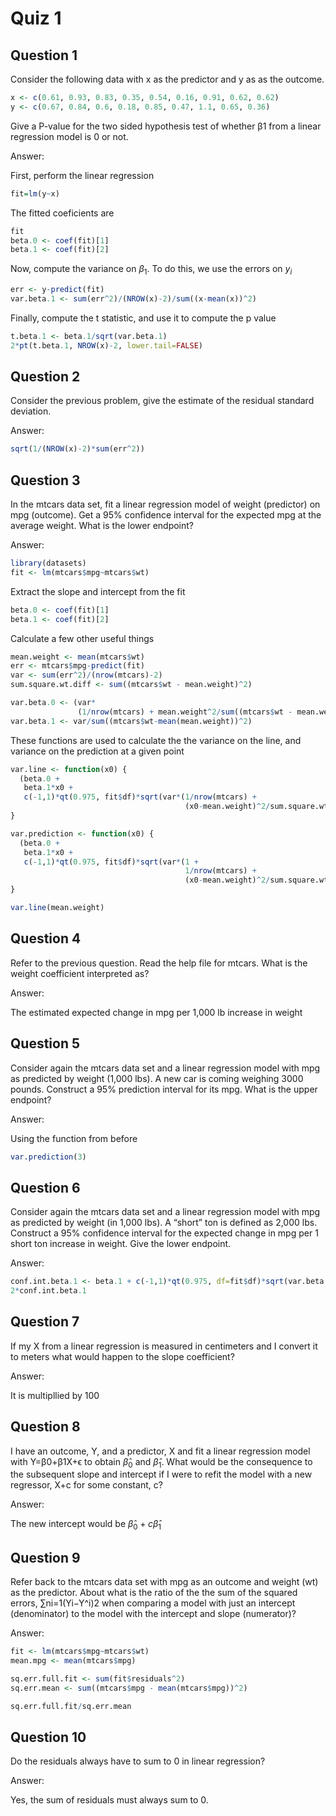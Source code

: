 # Quiz 1

## Question 1
Consider the following data with x as the predictor and y as as the outcome.

```r
x <- c(0.61, 0.93, 0.83, 0.35, 0.54, 0.16, 0.91, 0.62, 0.62)
y <- c(0.67, 0.84, 0.6, 0.18, 0.85, 0.47, 1.1, 0.65, 0.36)
```

Give a P-value for the two sided hypothesis test of whether β1 from a linear
regression model is 0 or not.

Answer:

First, perform the linear regression
```r
fit=lm(y~x)
```
The fitted coeficients are
```r
fit
beta.0 <- coef(fit)[1]
beta.1 <- coef(fit)[2]
```

Now, compute the variance on $\beta_1$. To do this, we use the errors on $y_i$
```r
err <- y-predict(fit)
var.beta.1 <- sum(err^2)/(NROW(x)-2)/sum((x-mean(x))^2)
```

Finally, compute the t statistic, and use it to compute the p value
```r
t.beta.1 <- beta.1/sqrt(var.beta.1)
2*pt(t.beta.1, NROW(x)-2, lower.tail=FALSE)
```

## Question 2
Consider the previous problem, give the estimate of the residual standard
deviation.

Answer:
```r
sqrt(1/(NROW(x)-2)*sum(err^2))
```

## Question 3
In the mtcars data set, fit a linear regression model of weight (predictor) on
mpg (outcome). Get a 95% confidence interval for the expected mpg at the average
weight. What is the lower endpoint?

Answer:
```r
library(datasets)
fit <- lm(mtcars$mpg~mtcars$wt)
```

Extract the slope and intercept from the fit
```r
beta.0 <- coef(fit)[1]
beta.1 <- coef(fit)[2]
```

Calculate a few other useful things
```r
mean.weight <- mean(mtcars$wt)
err <- mtcars$mpg-predict(fit)
var <- sum(err^2)/(nrow(mtcars)-2)
sum.square.wt.diff <- sum((mtcars$wt - mean.weight)^2)

var.beta.0 <- (var*
               (1/nrow(mtcars) + mean.weight^2/sum((mtcars$wt - mean.weight)^2)))
var.beta.1 <- var/sum((mtcars$wt-mean(mean.weight))^2)
```

These functions are used to calculate the the variance on the line, and variance
on the prediction at a given point
```r
var.line <- function(x0) {
  (beta.0 +
   beta.1*x0 +
   c(-1,1)*qt(0.975, fit$df)*sqrt(var*(1/nrow(mtcars) +
                                       (x0-mean.weight)^2/sum.square.wt.diff)))
}

var.prediction <- function(x0) {
  (beta.0 +
   beta.1*x0 +
   c(-1,1)*qt(0.975, fit$df)*sqrt(var*(1 +
                                       1/nrow(mtcars) +
                                       (x0-mean.weight)^2/sum.square.wt.diff)))
}

var.line(mean.weight)
```


## Question 4
Refer to the previous question. Read the help file for mtcars. What is the
weight coefficient interpreted as?

Answer:

The estimated expected change in mpg per 1,000 lb increase in weight


## Question 5
Consider again the mtcars data set and a linear regression model with mpg as
predicted by weight (1,000 lbs). A new car is coming weighing 3000 pounds.
Construct a 95% prediction interval for its mpg. What is the upper endpoint?

Answer:

Using the function from before
```r
var.prediction(3)
```

## Question 6
Consider again the mtcars data set and a linear regression model with mpg as
predicted by weight (in 1,000 lbs). A “short” ton is defined as 2,000 lbs.
Construct a 95% confidence interval for the expected change in mpg per 1 short
ton increase in weight. Give the lower endpoint.

Answer:
```r
conf.int.beta.1 <- beta.1 + c(-1,1)*qt(0.975, df=fit$df)*sqrt(var.beta.1)
2*conf.int.beta.1
```

## Question 7
If my X from a linear regression is measured in centimeters and I convert it to
meters what would happen to the slope coefficient?

Answer:

It is multipllied by 100


## Question 8
I have an outcome, Y, and a predictor, X and fit a linear regression model with
Y=β0+β1X+ϵ to obtain $\hat{\beta}_0$ and $\hat{\beta}_1$. What would be the consequence to the
subsequent slope and intercept if I were to refit the model with a new
regressor, X+c for some constant, c?

Answer:

The new intercept would be $\hat{\beta}_0 + c\hat{\beta}_1$

## Question 9
Refer back to the mtcars data set with mpg as an outcome and weight (wt) as
the predictor. About what is the ratio of the the sum of the squared errors,
∑ni=1(Yi−Y^i)2 when comparing a model with just an intercept (denominator) to
the model with the intercept and slope (numerator)?

Answer:
```r
fit <- lm(mtcars$mpg~mtcars$wt)
mean.mpg <- mean(mtcars$mpg)

sq.err.full.fit <- sum(fit$residuals^2)
sq.err.mean <- sum((mtcars$mpg - mean(mtcars$mpg))^2)

sq.err.full.fit/sq.err.mean
```


## Question 10
Do the residuals always have to sum to 0 in linear regression?

Answer:

Yes, the sum of residuals must always sum to 0.

